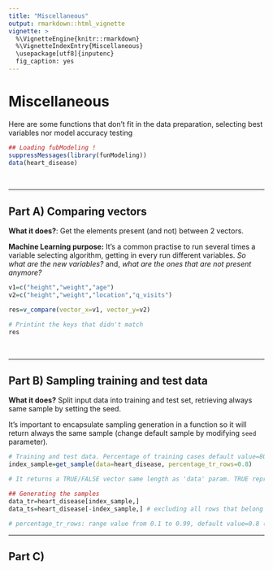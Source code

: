 ```yaml
---
title: "Miscellaneous"
output: rmarkdown::html_vignette
vignette: >
  %\VignetteEngine{knitr::rmarkdown}
  %\VignetteIndexEntry{Miscellaneous}
  \usepackage[utf8]{inputenc}
  fig_caption: yes
---
```


Miscellaneous
====

Here are some functions that don't fit in the data preparation, selecting best variables nor model accuracy testing

```r
## Loading fubModeling !
suppressMessages(library(funModeling))
data(heart_disease)
```


<br>

-----------------------

## Part A) Comparing vectors

**What it does?**: Get the elements present (and not) between 2 vectors.

**Machine Learning purpose:** It's a common practise to run several times a variable selecting algorithm, getting in every run different variables. _So what are the new variables?_ and, _what are the ones that are not present anymore?_

```r
v1=c("height","weight","age")
v2=c("height","weight","location","q_visits")

res=v_compare(vector_x=v1, vector_y=v2)

# Printint the keys that didn't match
res
```

<br>

-----------------------

## Part B) Sampling training and test data

**What it does?** Split input data into training and test set, retrieving always same sample by setting the seed.

It's important to encapsulate sampling generation in a function so it will return always the same sample (change default sample by modifying `seed` parameter).

```r
# Training and test data. Percentage of training cases default value=80%.
index_sample=get_sample(data=heart_disease, percentage_tr_rows=0.8)

# It returns a TRUE/FALSE vector same length as 'data' param. TRUE represents that that particular will be hold for training data

## Generating the samples
data_tr=heart_disease[index_sample,]
data_ts=heart_disease[-index_sample,] # excluding all rows that belong to training

# percentage_tr_rows: range value from 0.1 to 0.99, default value=0.8 (80 percent of training data)

```

-----------------------

## Part C) 
